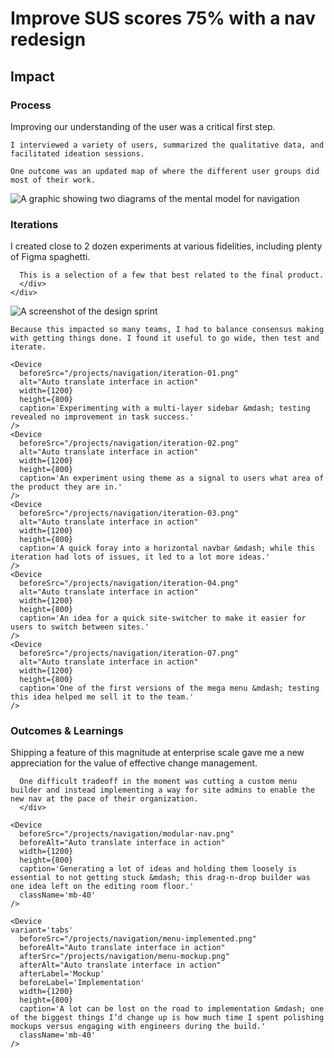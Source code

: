 
# Improve SUS scores 75% with a nav redesign 

<Device
  variant="tabs"
  beforeSrc="/projects/navigation/before.png"
  afterVideo="/projects/navigation/after.mp4"
  afterSrc="/projects/navigation/after.png"
  afterAlt="Video showing the new navigation interface"
  width={1600}
  height={800}
  className="!col-span-full"
/>

<div className="mt-40" />

<Summary
  problem={
    'Liferay expanded its product suite and was facing challenges with in feature adoption, poor usability in the navigation was a significant factor. This feature was a key part of the company’s product-led growth strategy.'
  }
  role={
    'As Product Design lead, I collaborated with the Technical lead and PM to develop a strategy, ideating in tight feedback loops through execution. \n I consulted with Product Designers while building requirements and coached them through applying improvements in specific platform areas.'
  }
  contributions={[
    'Information Architecture',
    'Wireframing',
    'User Research',
    'Product Strategy',
    'Interaction Design',
    'Usability Testing',
    'Prototyping',
    'Quality Assurance',
  ]}
/>

<div className="grid grid-cols-subgrid gap-8 mt-32">
  <h2 className="small-caps max-md:col-span-5 mt-6">Impact</h2>
  <div className="flex flex-col sm:flex-row gap-4 md:gap-8 flex-wrap col-span-full lg:col-span-8">
    <ImpactCard
      className="flex-1 md:w-1/3"
      title="Task Success Rate"
      importantNumber={45}
      content="Reduced guesswork and clicks"
    />
    <ImpactCard
      className="flex-1 md:w-1/3"
      title="System Usability Scale"
      importantNumber={75}
      content="Significantly more user-friendly"
    />
    <ImpactCard
      className="flex-1 md:w-1/3"
      title="Commerce Adoption"
      importantNumber={220}
      content="YoY growth of our ecommerce features"
    />
  </div>
</div>

<div className="grid grid-cols-subgrid gap-8 mt-40">
  <h3 className="small-caps max-md:col-span-5 mt-0.5">Process</h3>
  <div className="col-span-6">
    Improving our understanding of the user was a critical first step. 
    
    I interviewed a variety of users, summarized the qualitative data, and facilitated ideation sessions.

    One outcome was an updated map of where the different user groups did most of their work.

   </div>

  <Image
    src="/projects/navigation/mental-models.png"
    alt="A graphic showing two diagrams of the mental model for navigation"
    width={1400}
    height={800}
    className="-ml-4 !col-span-full !col-start-1" 
  />
</div>

<div className="grid grid-cols-subgrid gap-8 my-40">
  <div className="col-span-full lg:col-span-2">
    <div className="top-14 sticky flex flex-col gap-8">
    <h3 className="small-caps mt-1.5">Iterations</h3>
    <div className="">
      I created close to 2 dozen experiments at various fidelities, including plenty of Figma spaghetti.

      This is a selection of a few that best related to the final product.
      </div>
    </div>

  </div>
  <div className="max-lg:col-start-1 col-span-6 flex flex-col gap-40">
    <Image src="/projects/navigation/prototypes.png" className='mb-64' alt="A screenshot of the design sprint" width={1400} height={800} />

    Because this impacted so many teams, I had to balance consensus making with getting things done. I found it useful to go wide, then test and iterate.

    <Device
      beforeSrc="/projects/navigation/iteration-01.png"
      alt="Auto translate interface in action"
      width={1200}
      height={800}
      caption='Experimenting with a multi-layer sidebar &mdash; testing revealed no improvement in task success.'
    />
    <Device
      beforeSrc="/projects/navigation/iteration-02.png"
      alt="Auto translate interface in action"
      width={1200}
      height={800}
      caption='An experiment using theme as a signal to users what area of the product they are in.'
    />
    <Device
      beforeSrc="/projects/navigation/iteration-03.png"
      alt="Auto translate interface in action"
      width={1200}
      height={800}
      caption='A quick foray into a horizontal navbar &mdash; while this iteration had lots of issues, it led to a lot more ideas.'
    />
    <Device
      beforeSrc="/projects/navigation/iteration-04.png"
      alt="Auto translate interface in action"
      width={1200}
      height={800}
      caption='An idea for a quick site-switcher to make it easier for users to switch between sites.'
    />
    <Device
      beforeSrc="/projects/navigation/iteration-07.png"
      alt="Auto translate interface in action"
      width={1200}
      height={800}
      caption='One of the first versions of the mega menu &mdash; testing this idea helped me sell it to the team.'
    />

  </div>
</div>

<div className="grid grid-cols-subgrid gap-8 my-40">
  <div className="col-span-full lg:col-span-2">
    <div className="top-14 sticky flex flex-col gap-8">
    <h3 className="small-caps mt-1.5">Outcomes & Learnings</h3>
    <div className="">
      Shipping a feature of this magnitude at enterprise scale gave me a new appreciation for the value of effective change management.
      
      One difficult tradeoff in the moment was cutting a custom menu builder and instead implementing a way for site admins to enable the new nav at the pace of their organization. 
      </div>
</div>

  </div>
  <div className="max-lg:col-start-1 col-span-6 flex flex-col gap-8">
    <Device
      beforeSrc="/projects/navigation/enable-menu.png" 
      beforeVideo="/projects/navigation/disable-menu.mp4"
      beforeAlt="final view of the modular nav"
      width={1200}
      height={800}
      caption='The final version we shipped included a user-friendly way for admins to toggle the new nav.'
      className='mb-40'
    />
    
    <Device
      beforeSrc="/projects/navigation/modular-nav.png"
      beforeAlt="Auto translate interface in action"
      width={1200}
      height={800}
      caption='Generating a lot of ideas and holding them loosely is essential to not getting stuck &mdash; this drag-n-drop builder was one idea left on the editing room floor.'
      className='mb-40'
    />
    
    <Device
    variant='tabs'
      beforeSrc="/projects/navigation/menu-implemented.png"
      beforeAlt="Auto translate interface in action"
      afterSrc="/projects/navigation/menu-mockup.png"
      afterAlt="Auto translate interface in action"
      afterLabel='Mockup'
      beforeLabel='Implementation'
      width={1200}
      height={800}
      caption='A lot can be lost on the road to implementation &mdash; one of the biggest things I’d change up is how much time I spent polishing mockups versus engaging with engineers during the build.'
      className='mb-40'
    />
    
  </div>
</div>

<Projects variant="next" />